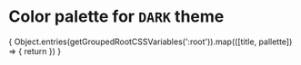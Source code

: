 
<Meta title="Design System/Colors DARK" />

# Color palette for `DARK` theme

<ColorPalette>
    {
        Object.entries(getGroupedRootCSSVariables(':root')).map(([title, pallette]) => {
            return <ColorItem key={title} title={title} colors={pallette} />
        })
    }
</ColorPalette>

